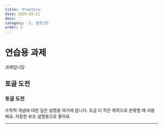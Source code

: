 ```yaml
---
title: 'Practice'
date: 2025-03-21
desc: ''
category: '2. 컴포넌트'
order: 2
---
```


# 연습용 과제

과제입니당

## 토글 도전

### 토글 도전

<Toggle title="이건 제목 1 수준이에요" level={1}>
  수학적 개념에 대한 깊은 설명을 여기에 씁니다.
</Toggle>

<Toggle title="제목 2 스타일" level={2}>
  조금 더 작은 제목으로 분류할 때 사용해요.
</Toggle>

<Toggle title="제목 3 스타일" level={3}>
  자잘한 보조 설명용으로 좋아요.
</Toggle>

---
